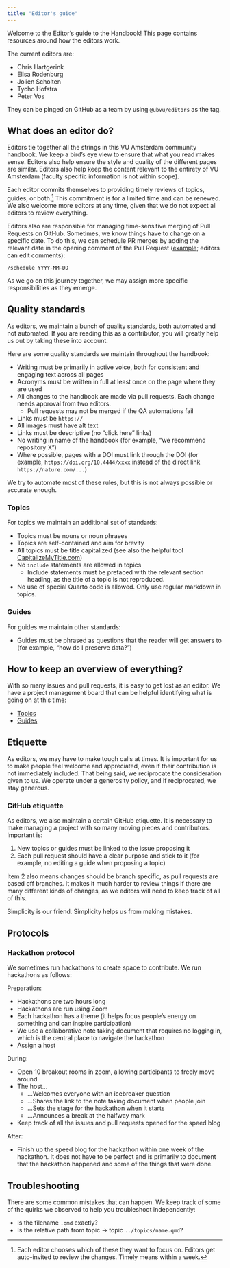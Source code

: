 ```yaml
---
title: "Editor's guide"
---
```


Welcome to the Editor's guide to the Handbook! This page contains resources around how the editors work.

The current editors are:

* Chris Hartgerink
* Elisa Rodenburg
* Jolien Scholten
* Tycho Hofstra
* Peter Vos

They can be pinged on GitHub as a team by using `@ubvu/editors` as the tag.

## What does an editor do?

Editors tie together all the strings in this VU Amsterdam community handbook. We keep a bird's eye view to ensure that what you read makes sense. Editors also help ensure the style and quality of the different pages are similar. Editors also help keep the content relevant to the entirety of VU Amsterdam (faculty specific information is not within scope).

Each editor commits themselves to providing timely reviews of topics, guides, or both.[^1] This commitment is for a limited time and can be renewed. We also welcome more editors at any time, given that we do not expect all editors to review everything.

[^1]: Each editor chooses which of these they want to focus on. Editors get auto-invited to review the changes. Timely means within a week.

Editors also are responsible for managing time-sensitive merging of Pull Requests on GitHub. Sometimes, we know things have to change on a specific date. To do this, we can schedule PR merges by adding the relevant date in the opening comment of the Pull Request ([example](https://github.com/ubvu/open-handbook/pull/423#issue-3048403271); editors can edit comments):

```
/schedule YYYY-MM-DD
```

As we go on this journey together, we may assign more specific responsibilities as they emerge.

## Quality standards

As editors, we maintain a bunch of quality standards, both automated and not automated. If you are reading this as a contributor, you will greatly help us out by taking these into account.

Here are some quality standards we maintain throughout the handbook:

* Writing must be primarily in active voice, both for consistent and engaging text across all pages
* Acronyms must be written in full at least once on the page where they are used
* All changes to the handbook are made via pull requests. Each change needs approval from two editors.
  * Pull requests may not be merged if the QA automations fail
* Links must be `https://`
* All images must have alt text
* Links must be descriptive (no "click here" links)
* No writing in name of the handbook (for example, "we recommend repository X")
* Where possible, pages with a DOI must link through the DOI (for example, `https://doi.org/10.4444/xxxx` instead of the direct link `https://nature.com/...`)

We try to automate most of these rules, but this is not always possible or accurate enough.

### Topics

For topics we maintain an additional set of standards:

* Topics must be nouns or noun phrases
* Topics are self-contained and aim for brevity
* All topics must be title capitalized (see also the helpful tool [CapitalizeMyTitle.com](https://capitalizemytitle.com/style/APA/))
* No `include` statements are allowed in topics
  * Include statements must be prefaced with the relevant section heading, as the title of a topic is not reproduced.
* No use of special Quarto code is allowed. Only use regular markdown in topics.

### Guides

For guides we maintain other standards:

* Guides must be phrased as questions that the reader will get answers to (for example, "how do I preserve data?")

## How to keep an overview of everything?

With so many issues and pull requests, it is easy to get lost as an editor. We have a project management board that can be helpful identifying what is going on at this time:

* [Topics](https://github.com/orgs/ubvu/projects/7/views/1)
* [Guides](https://github.com/orgs/ubvu/projects/7/views/2)

## Etiquette

As editors, we may have to make tough calls at times. It is important for us to make people feel welcome and appreciated, even if their contribution is not immediately included. That being said, we reciprocate the consideration given to us. We operate under a generosity policy, and if reciprocated, we stay generous.

### GitHub etiquette

As editors, we also maintain a certain GitHub etiquette. It is necessary to make managing a project with so many moving pieces and contributors. Important is:

1. New topics or guides must be linked to the issue proposing it
2. Each pull request should have a clear purpose and stick to it (for example, no editing a guide when proposing a topic)

Item 2 also means changes should be branch specific, as pull requests are based off branches. It makes it much harder to review things if there are many different kinds of changes, as we editors will need to keep track of all of this.

Simplicity is our friend. Simplicity helps us from making mistakes.

<!-- ### Deleting branches

After merging Pull Requests, it is expected to clean up the branch by deleting it. We enable auto deletion upon merging, but if that for some reason does not happen, please go ahead and "Delete branch". We may periodically clean up branches in the repository. -->

<!-- ### Closing pull requests

Not all pull requests make it into the handbook, and that is okay. We want to ensure that pull requests are not closed at random, and provide some norms around doing so.

Stale pull requests can be closed with a note for the contributor that they are welcome to request the pull request to be re-opened. We automatically mark pull requests as stale after 30 days.

Pull requests that provide too much discussion and do not have a pathway to resolution may be closed for being disputed. This does not mean the content goes to waste – here we recommend an issue to be opened to continue the discussion. Please note that disputed topics can only be carried on if done so in a mutually constructive manner. -->

## Protocols

### Hackathon protocol

We sometimes run hackathons to create space to contribute. We run hackathons as follows:

Preparation:

* Hackathons are two hours long
* Hackathons are run using Zoom
* Each hackathon has a theme (it helps focus people's energy on something and can inspire participation)
* We use a collaborative note taking document that requires no logging in, which is the central place to navigate the hackathon
* Assign a host

During:

* Open 10 breakout rooms in zoom, allowing participants to freely move around
* The host...
  * ...Welcomes everyone with an icebreaker question
  * ...Shares the link to the note taking document when people join
  * ...Sets the stage for the hackathon when it starts
  * ...Announces a break at the halfway mark
* Keep track of all the issues and pull requests opened for the speed blog

After:

* Finish up the speed blog for the hackathon within one week of the hackathon. It does not have to be perfect and is primarily to document that the hackathon happened and some of the things that were done.

## Troubleshooting

There are some common mistakes that can happen. We keep track of some of the quirks we observed to help you troubleshoot independently:

* Is the filename `.qmd` exactly?
* Is the relative path from topic -> topic `../topics/name.qmd`?
